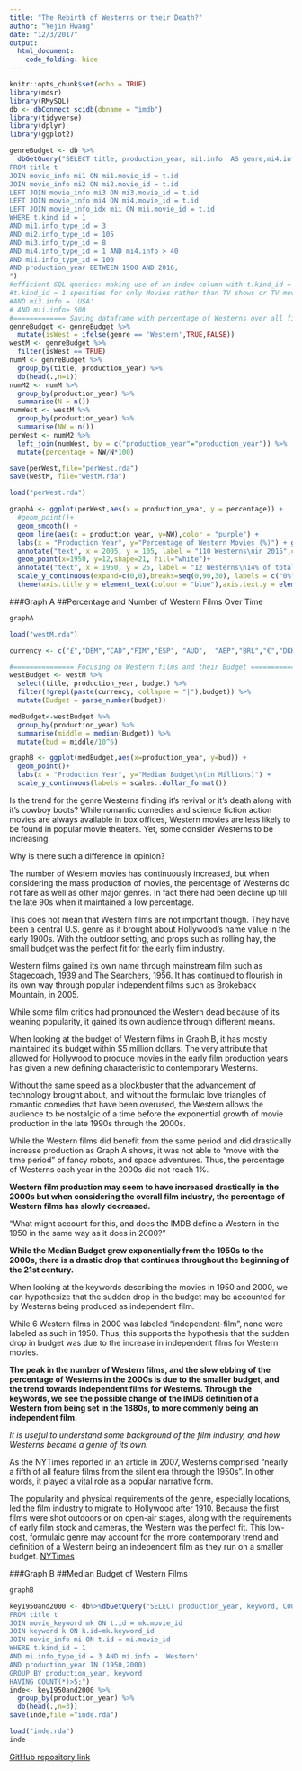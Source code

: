 ```yaml
---
title: "The Rebirth of Westerns or their Death?"
author: "Yejin Hwang"
date: "12/3/2017"
output: 
  html_document:
    code_folding: hide
---
```


```r
knitr::opts_chunk$set(echo = TRUE)
library(mdsr)
library(RMySQL)
db <- dbConnect_scidb(dbname = "imdb")
library(tidyverse)
library(dplyr)
library(ggplot2)
```

```r
genreBudget <- db %>%
  dbGetQuery("SELECT title, production_year, mi1.info  AS genre,mi4.info AS Runtime, mi2.info AS Budget, mii.info AS Votes
FROM title t
JOIN movie_info mi1 ON mi1.movie_id = t.id
JOIN movie_info mi2 ON mi2.movie_id = t.id
LEFT JOIN movie_info mi3 ON mi3.movie_id = t.id
LEFT JOIN movie_info mi4 ON mi4.movie_id = t.id
LEFT JOIN movie_info_idx mii ON mii.movie_id = t.id
WHERE t.kind_id = 1
AND mi1.info_type_id = 3
AND mi2.info_type_id = 105
AND mi3.info_type_id = 8 
AND mi4.info_type_id = 1 AND mi4.info > 40
AND mii.info_type_id = 100
AND production_year BETWEEN 1900 AND 2016;
")
#efficient SQL queries: making use of an index column with t.kind_id = 1
#t.kind_id = 1 specifies for only Movies rather than TV shows or TV movies
#AND mi3.info = 'USA'
# AND mii.info> 500
#============= Saving dataframe with percentage of Westerns over all films =======
genreBudget <- genreBudget %>%
  mutate(isWest = ifelse(genre == 'Western',TRUE,FALSE))
westM <- genreBudget %>%
  filter(isWest == TRUE)
numM <- genreBudget %>%
  group_by(title, production_year) %>%
  do(head(.,n=1))
numM2 <- numM %>%
  group_by(production_year) %>%
  summarise(N = n())
numWest <- westM %>%
  group_by(production_year) %>%
  summarise(NW = n())
perWest <- numM2 %>%
  left_join(numWest, by = c("production_year"="production_year")) %>%
  mutate(percentage = NW/N*100)
```
```r
save(perWest,file="perWest.rda")
save(westM, file="westM.rda")
```

```r
load("perWest.rda")
```
```r
graphA <- ggplot(perWest,aes(x = production_year, y = percentage)) + 
  #geom_point()+
  geom_smooth() +
  geom_line(aes(x = production_year, y=NW),color = "purple") + 
  labs(x = "Production Year", y="Percentage of Western Movies (%)") + geom_point(x=2015, y=110,shape=21, fill="white")+
  annotate("text", x = 2005, y = 105, label = "110 Westerns\nin 2015",colour = "navy", size = 3,family = "PT Sans") +
  geom_point(x=1950, y=12,shape=21, fill="white")+
  annotate("text", x = 1950, y = 25, label = "12 Westerns\n14% of total\nin 1950",colour = "navy", size = 3,family = "PT Sans")+
  scale_y_continuous(expand=c(0,0),breaks=seq(0,90,30), labels = c("0%","30%","60%","90%"),sec.axis = sec_axis(~.*1, name = "Number of Western Movies"))+ 
  theme(axis.title.y = element_text(colour = "blue"),axis.text.y = element_text(color = "blue"), axis.text.y.right = element_text(color = "purple"),axis.title.y.right = element_text(colour = "purple"))
```
###Graph A
##Percentage and Number of Western Films Over Time
```r
graphA
```

```r
load("westM.rda")

currency <- c("£","DEM","CAD","FIM","ESP", "AUD",  "AEP","BRL","€","DKK","MXN", "CNY","HRK","NZD", "HKD", "INR","CLP", "ILS","NOK", "RUR","CZK", "ZAR","ARS", "MAD","ITL","FRF","SEK")
```
```r
#=============== Focusing on Western films and their Budget =============
westBudget <- westM %>%
  select(title, production_year, budget) %>%
  filter(!grepl(paste(currency, collapse = "|"),budget)) %>%
  mutate(Budget = parse_number(budget)) 

medBudget<-westBudget %>%
  group_by(production_year) %>%
  summarise(middle = median(Budget)) %>%
  mutate(bud = middle/10^6)

graphB <- ggplot(medBudget,aes(x=production_year, y=bud)) +
  geom_point()+ 
  labs(x = "Production Year", y="Median Budget\n(in Millions)") +
  scale_y_continuous(labels = scales::dollar_format())
```
Is the trend for the genre Westerns finding it's revival or it's death along with it's cowboy boots? While romantic comedies and science fiction action movies are always available in box offices, Western movies are less likely to be found in popular movie theaters. Yet, some consider Westerns to be increasing. 

Why is there such a difference in opinion? 

The number of Western movies has continuously increased, but when considering the mass production of movies, the percentage of Westerns do not fare as well as other major genres. In fact there had been decline up till the late 90s when it maintained a low percentage. 

This does not mean that Western films are not important though. They have been a central U.S. genre as it brought about Hollywood’s name value in the early 1900s. With the outdoor setting, and props such as rolling hay, the small budget was the perfect fit for the early film industry. 

Western films gained its own name through mainstream film such as Stagecoach, 1939 and The Searchers, 1956. It has continued to flourish in its own way through popular independent films such as Brokeback Mountain, in 2005. 

While some film critics had pronounced the Western dead because of its weaning popularity, it gained its own audience through different means.

When looking at the budget of Western films in Graph B, it has mostly maintained it’s budget within $5 million dollars. The very attribute that allowed for Hollywood to produce movies in the early film production years has given a new defining characteristic to contemporary Westerns.

Without the same speed as a blockbuster that the advancement of technology brought about, and without the formulaic love triangles of romantic comedies that have been overused, the Western allows the audience to be nostalgic of a time before the exponential growth of movie production in the late 1990s through the 2000s. 

While the Western films did benefit from the same period and did drastically increase production as Graph A shows, it was not able to “move with the time period” of fancy robots, and space adventures. Thus, the percentage of Westerns each year in the 2000s did not reach 1%.

**Western film production may seem to have increased drastically in the 2000s but when considering the overall film industry, the percentage of Western films has slowly decreased.**


"What might account for this, and does the IMDB define a Western in the 1950 in the same way as it does in 2000?"


**While the Median Budget grew exponentially from the 1950s to the 2000s, there is a drastic drop that continues throughout the beginning of the 21st century.**

When looking at the keywords describing the movies in 1950 and 2000, we can hypothesize that the sudden drop in the budget may be accounted for by Westerns being produced as independent film.

While 6 Western films in 2000 was labeled "independent-film", none were labeled as such in 1950. Thus, this supports the hypothesis that the sudden drop in budget was due to the increase in independent films for Western movies.

**The peak in the number of Western films, and the slow ebbing of the percentage of Westerns in the 2000s is due to the smaller budget, and the trend towards independent films for Westerns. Through the keywords, we see the possible change of the IMDB definition of a Western from being set in the 1880s, to more commonly being an independent film.**

*It is useful to understand some background of the film industry, and how Westerns became a genre of its own. *

As the NYTimes reported in an article in 2007, Westerns comprised "nearly a fifth of all feature films from the silent era through the 1950s". In other words, it played a vital role as a popular narrative form.

The popularity and physical requirements of the genre, especially locations, led the film industry to migrate to Hollywood after 1910. Because the first films were shot outdoors or on open-air stages, along with the requirements of early film stock and cameras, the Western was the perfect fit.
This low-cost, formulaic genre may account for the more contemporary trend and definition of a Western being an independent film as they run on a smaller budget.
[NYTimes](http://www.nytimes.com/2007/11/10/magazine/11schatz.html) 


###Graph B
##Median Budget of Western Films 
```r
graphB
```

```r
key1950and2000 <- db%>%dbGetQuery("SELECT production_year, keyword, COUNT(*)
FROM title t
JOIN movie_keyword mk ON t.id = mk.movie_id
JOIN keyword k ON k.id=mk.keyword_id
JOIN movie_info mi ON t.id = mi.movie_id
WHERE t.kind_id = 1
AND mi.info_type_id = 3 AND mi.info = 'Western'
AND production_year IN (1950,2000)
GROUP BY production_year, keyword
HAVING COUNT(*)>5;")
inde<- key1950and2000 %>%
  group_by(production_year) %>%
  do(head(.,n=3))
save(inde,file ="inde.rda")
```
```r
load("inde.rda")
inde
```



[GitHub repository link](https://github.com/yejhwang/mp3_IMDB.git)
